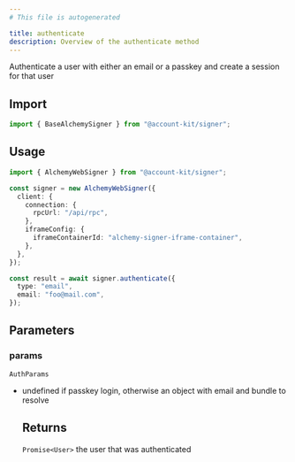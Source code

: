 ```yaml
---
# This file is autogenerated

title: authenticate
description: Overview of the authenticate method
---
```


Authenticate a user with either an email or a passkey and create a session for that user

## Import

```ts
import { BaseAlchemySigner } from "@account-kit/signer";
```

## Usage

```ts
import { AlchemyWebSigner } from "@account-kit/signer";

const signer = new AlchemyWebSigner({
  client: {
    connection: {
      rpcUrl: "/api/rpc",
    },
    iframeConfig: {
      iframeContainerId: "alchemy-signer-iframe-container",
    },
  },
});

const result = await signer.authenticate({
  type: "email",
  email: "foo@mail.com",
});
```

## Parameters

### params

`AuthParams`

- undefined if passkey login, otherwise an object with email and bundle to resolve

  ## Returns

  `Promise<User>`
  the user that was authenticated
